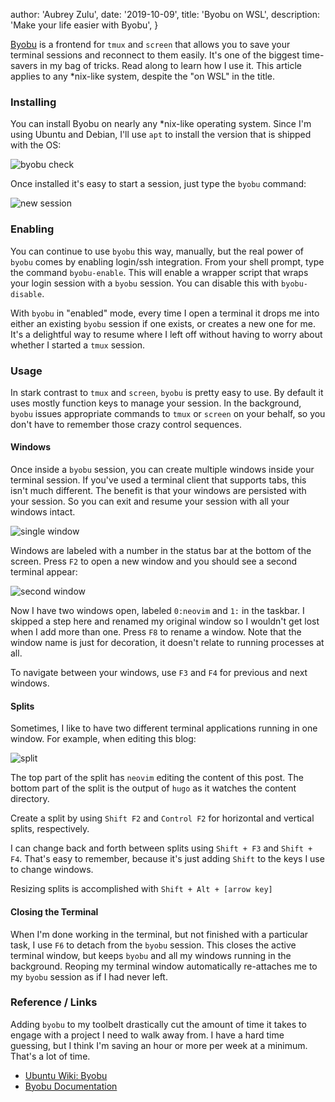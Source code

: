 
  author: 'Aubrey Zulu',
  date: '2019-10-09',
  title: 'Byobu on WSL',
  description:
    'Make your life easier with Byobu',
}




[Byobu](http://byobu.co/) is a frontend for `tmux` and `screen` that allows you to save your terminal sessions and reconnect to them easily. It's one of the biggest time-savers in my bag of tricks. Read along to learn how I use it. This article applies to any \*nix-like system, despite the "on WSL" in the title.

### Installing

You can install Byobu on nearly any \*nix-like operating system. Since I'm using Ubuntu and Debian, I'll use `apt` to install the version that is shipped with the OS:

![byobu check](/fixed/images/byobucheck.png)

Once installed it's easy to start a session, just type the `byobu` command:

![new session](/fixed/images/byobuopen.png)

### Enabling

You can continue to use `byobu` this way, manually, but the real power of `byobu` comes by enabling login/ssh integration. From your shell prompt, type the command `byobu-enable`. This will enable a wrapper script that wraps your login session with a `byobu` session. You can disable this with `byobu-disable`.

With `byobu` in "enabled" mode, every time I open a terminal it drops me into either an existing `byobu` session if one exists, or creates a new one for me. It's a delightful way to resume where I left off without having to worry about whether I started a `tmux` session.

### Usage

In stark contrast to `tmux` and `screen`, `byobu` is pretty easy to use. By default it uses mostly function keys to manage your session. In the background, `byobu` issues appropriate commands to `tmux` or `screen` on your behalf, so you don't have to remember those crazy control sequences.

#### Windows

Once inside a `byobu` session, you can create multiple windows inside your terminal session. If you've used a terminal client that supports tabs, this isn't much different. The benefit is that your windows are persisted with your session. So you can exit and resume your session with all your windows intact.

![single window](/fixed/images/byobunvim.png)

Windows are labeled with a number in the status bar at the bottom of the screen. Press `F2` to open a new window and you should see a second terminal appear:

![second window](/fixed/images/byobuwin.png)

Now I have two windows open, labeled `0:neovim` and `1:` in the taskbar. I skipped a step here and renamed my original window so I wouldn't get lost when I add more than one. Press `F8` to rename a window. Note that the window name is just for decoration, it doesn't relate to running processes at all.

To navigate between your windows, use `F3` and `F4` for previous and next windows.

#### Splits

Sometimes, I like to have two different terminal applications running in one window. For example, when editing this blog:

![split](/fixed/images/byobusplit.png)

The top part of the split has `neovim` editing the content of this post. The bottom part of the split is the output of `hugo` as it watches the content directory.

Create a split by using `Shift F2` and `Control F2` for horizontal and vertical splits, respectively.

I can change back and forth between splits using `Shift + F3` and `Shift + F4`. That's easy to remember, because it's just adding `Shift` to the keys I use to change windows.

Resizing splits is accomplished with `Shift + Alt + [arrow key]`

#### Closing the Terminal

When I'm done working in the terminal, but not finished with a particular task, I use `F6` to detach from the `byobu` session. This closes the active terminal window, but keeps `byobu` and all my windows running in the background. Reoping my terminal window automatically re-attaches me to my `byobu` session as if I had never left.

### Reference / Links

Adding `byobu` to my toolbelt drastically cut the amount of time it takes to engage with a project I need to walk away from. I have a hard time guessing, but I think I'm saving an hour or more per week at a minimum. That's a lot of time.

- [Ubuntu Wiki: Byobu](https://help.ubuntu.com/community/Byobu)
- [Byobu Documentation](http://byobu.co/documentation.html)
